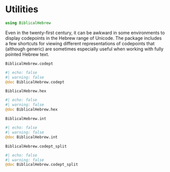 # Utilities

```julia
using BiblicalHebrew
```

Even in the twenty-first century, it can be awkward in some environments to display codepoints in the Hebrew range of Unicode.  The package includes a few shortcuts for viewing different representations of codepoints that (although generic) are sometimes  especially useful when working with fully pointed Hebrew text.


`BiblicalHebrew.codept`

:::{.callout-note appearance="minimal"}
```julia
#| echo: false
#| warning: false
@doc BiblicalHebrew.codept
```
:::



`BiblicalHebrew.hex`

:::{.callout-note appearance="minimal"}
```julia
#| echo: false
#| warning: false
@doc BiblicalHebrew.hex
```
:::


`BiblicalHebrew.int`

:::{.callout-note appearance="minimal"}
```julia
#| echo: false
#| warning: false
@doc BiblicalHebrew.int
```
:::


`BiblicalHebrew.codept_split`


:::{.callout-note appearance="minimal"}
```julia
#| echo: false
#| warning: false
@doc BiblicalHebrew.codept_split
```
:::

